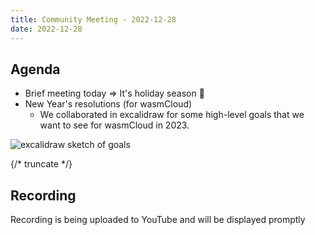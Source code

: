 ```yaml
---
title: Community Meeting - 2022-12-28
date: 2022-12-28
---
```


## Agenda

- Brief meeting today => It's holiday season 🎁
- New Year's resolutions (for wasmCloud)
  - We collaborated in excalidraw for some high-level goals that we want to see for wasmCloud in 2023.

![excalidraw sketch of goals](./images/wasmCloud_2023_Goals.png)

{/* truncate */}

## Recording

Recording is being uploaded to YouTube and will be displayed promptly
